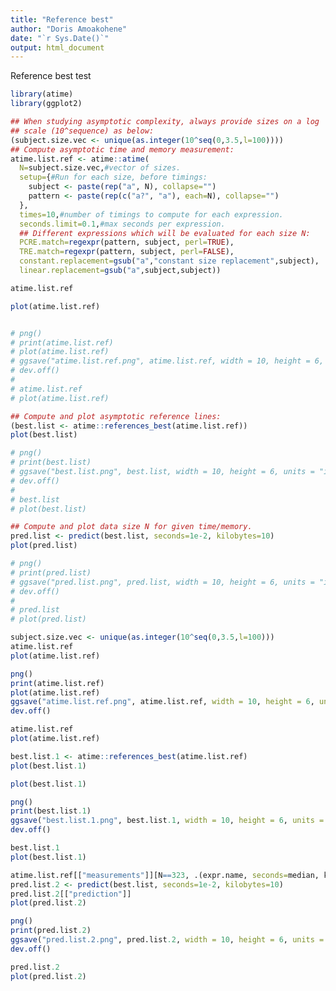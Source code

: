 ```yaml
---
title: "Reference best"
author: "Doris Amoakohene"
date: "`r Sys.Date()`"
output: html_document
---
```



Reference best test
```r
library(atime)
library(ggplot2)
```


```r
## When studying asymptotic complexity, always provide sizes on a log
## scale (10^sequence) as below:
(subject.size.vec <- unique(as.integer(10^seq(0,3.5,l=100))))
## Compute asymptotic time and memory measurement:
atime.list.ref <- atime::atime(
  N=subject.size.vec,#vector of sizes.
  setup={#Run for each size, before timings:
    subject <- paste(rep("a", N), collapse="")
    pattern <- paste(rep(c("a?", "a"), each=N), collapse="")
  },
  times=10,#number of timings to compute for each expression.
  seconds.limit=0.1,#max seconds per expression.
  ## Different expressions which will be evaluated for each size N:
  PCRE.match=regexpr(pattern, subject, perl=TRUE),
  TRE.match=regexpr(pattern, subject, perl=FALSE),
  constant.replacement=gsub("a","constant size replacement",subject),
  linear.replacement=gsub("a",subject,subject))

atime.list.ref

plot(atime.list.ref)


# png()
# print(atime.list.ref)
# plot(atime.list.ref)
# ggsave("atime.list.ref.png", atime.list.ref, width = 10, height = 6, units = "in", dpi = 300)
# dev.off()
# 
# atime.list.ref
# plot(atime.list.ref)
```


```r
## Compute and plot asymptotic reference lines:
(best.list <- atime::references_best(atime.list.ref))
plot(best.list)

# png()
# print(best.list)
# ggsave("best.list.png", best.list, width = 10, height = 6, units = "in", dpi = 300)
# dev.off()
# 
# best.list
# plot(best.list)
```


```r
## Compute and plot data size N for given time/memory.
pred.list <- predict(best.list, seconds=1e-2, kilobytes=10)
plot(pred.list)

# png()
# print(pred.list)
# ggsave("pred.list.png", pred.list, width = 10, height = 6, units = "in", dpi = 300)
# dev.off()
# 
# pred.list
# plot(pred.list)
```


```r
subject.size.vec <- unique(as.integer(10^seq(0,3.5,l=100)))
atime.list.ref
plot(atime.list.ref)

png()
print(atime.list.ref)
plot(atime.list.ref)
ggsave("atime.list.ref.png", atime.list.ref, width = 10, height = 6, units = "in", dpi = 300)
dev.off()

atime.list.ref
plot(atime.list.ref)

```



```r
best.list.1 <- atime::references_best(atime.list.ref)
plot(best.list.1)

plot(best.list.1)

png()
print(best.list.1)
ggsave("best.list.1.png", best.list.1, width = 10, height = 6, units = "in", dpi = 300)
dev.off()

best.list.1
plot(best.list.1)
```

```r
atime.list.ref[["measurements"]][N==323, .(expr.name, seconds=median, kilobytes)]
pred.list.2 <- predict(best.list, seconds=1e-2, kilobytes=10)
pred.list.2[["prediction"]]
plot(pred.list.2)

png()
print(pred.list.2)
ggsave("pred.list.2.png", pred.list.2, width = 10, height = 6, units = "in", dpi = 300)
dev.off()

pred.list.2
plot(pred.list.2)

```

